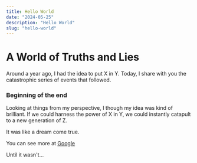 ```yaml
---
title: Hello World
date: "2024-05-25"
description: "Hello World"
slug: "hello-world"
---
```


# A World of Truths and Lies

Around a year ago, I had the idea to put X in Y. Today, I share with you the catastrophic series of events that followed.

### Beginning of the end

Looking at things from my perspective, I though my idea was kind of brilliant. If we could harness the power of X in Y, we could instantly catapult to a new generation of Z.

It was like a dream come true. 

You can see more at [Google](https://google.com)

Until it wasn't... 
